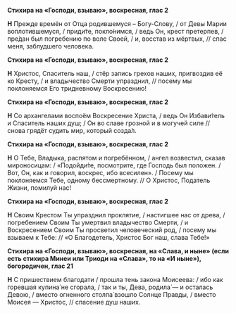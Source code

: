 **Стихира на «Господи, взываю», воскресная, глас 2**

**Н** Прежде времён от Отца родившемуся – Богу-Слову, / от Девы Марии воплотившемуся, / приди́те, покло́нимся, / ведь Он, крест претерпев, / пре́дан был погребению по воле Своей, / и, восстав из мёртвых, // спас меня, заблудшего человека.

**Стихира на «Господи, взываю», воскресная, глас 2**

**Н** Христос, Спаситель наш, / стёр запись грехов наших, пригвоздив её ко Кресту, / и владычество Смерти упразднил, // посему мы поклоняемся Его тридневному Воскресению!

**Стихира на «Господи, взываю», воскресная, глас 2**

**Н** Со архангелами воспоём Воскресение Христа, / ведь Он Избави́тель и Спаситель наших душ; / Он во славе грозной и в могучей силе // снова грядёт судить мир, который созда́л.

**Стихира на «Господи, взываю», воскресная, глас 2**

**Н** О Тебе, Владыка, распятом и погребённом, / ангел возвестил, сказав мироносицам: / «Подойди́те, посмотрите, где Господь был положен. / Вот, Он, как и говорил, воскрес, ибо всесилен». / Посему мы поклоняемся Тебе, одному бессмертному. // О Христос, Податель Жизни, помилуй нас!

**Стихира на «Господи, взываю», воскресная, глас 2**

**Н** Своим Крестом Ты упразднил проклятие, / настигшее нас от древа, / погребением Своим Ты умертвил владычество Смерти, / и Воскресением Своим Ты просветил человеческий род, / посему мы взываем к Тебе: // «О Благодетель, Христос Бог наш, слава Тебе!»

**Стихира на «Господи, взываю», воскресная, на «Слава, и ныне» (если есть стихира Минеи или Триоди на «Слава», то на «И ныне»), богородичен, глас 21**

**Н** С пришествием благодати / прошла тень закона Моисеева: / ибо как горевшая купина́ не сгорала, / так и ты, Дева, родила́ — и осталась Девою, / вместо огненного столпа́ взошло Солнце Правды, / вместо Моисея — Христос, // спасение душ наших.
